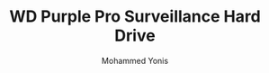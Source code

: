 ---
id: 1
title: "WD Purple Pro Surveillance Hard Drive"
desc: "WD Purple Pro Surveillance Hard Drive"
img: "/src/assets/westerdigital/wd-purple-pro-sata-hdd-main-nocap.png"
images:
  - "/src/assets/westerdigital/wd-purple-pro-sata-hdd-feature1.jpg"
  - "/src/assets/westerdigital/wd-purple-pro-sata-hdd-main-nocap.png"
alt: "WD Purple Surveillance Hard Drive"
author: "Mohammed Yonis"
reviewBody: "best service and support"
ratingValue: 5

features:
  - "Purpose-built storage for smart video solutions"
  - "Supports up to 64 single-stream HD cameras"
  - "Up to 550TB/year workload rating"
  - "AllFrame AI technology supports up to 32 AI streams"
  - "5-year limited warranty"
  - "Tarnish-resistant components for harsh environments"
  - "MTBF of up to 2.5 million hours"
  - "Operating temperature: 0°C to 65°C"
  - "Engineered specifically for surveillance applications"
publishedTime: "2025-03-07"
modifiedTime: "2025-03-07"
---